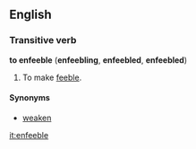 ==English==
===Transitive verb===
'''to enfeeble''' ('''enfeebling''', '''enfeebled''', '''enfeebled''')

#To make [[feeble]].

====Synonyms====
*[[weaken]]

[[it:enfeeble]]